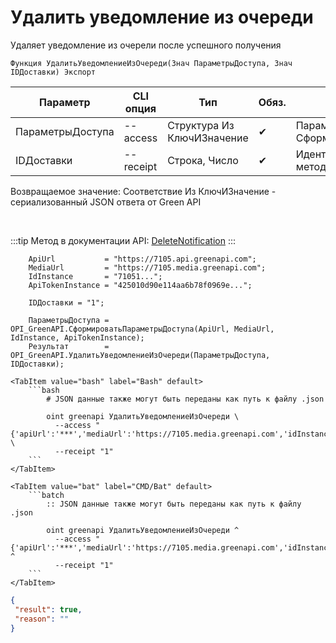 ﻿---
sidebar_position: 2
description: Удалить уведомление из очереди и другие функции для работы с Green API в Открытом пакете интеграций - бесплатной open-source библиотеке интеграций для 1С:Предприятие 8, OneScript и CLI
keywords: [1C, 1С, 1С:Предприятие, 1С:Предприятие 8.3, API, Интеграция, Сервисы, Обмен, OneScript, CLI, Green API]
---


# Удалить уведомление из очереди
 Удаляет уведомление из очерели после успешного получения



`Функция УдалитьУведомлениеИзОчереди(Знач ПараметрыДоступа, Знач IDДоставки) Экспорт`

  | Параметр | CLI опция | Тип | Обяз. | Назначение |
  |-|-|-|-|-|
  | ПараметрыДоступа | --access | Структура Из КлючИЗначение | &#x2714; | Параметры доступа. См. СформироватьПараметрыДоступа |
  | IDДоставки | --receipt | Строка, Число | &#x2714; | Идентификатор доставки из метода ПолучитьУведомление |

  
  Возвращаемое значение:   Соответствие Из КлючИЗначение - сериализованный JSON ответа от Green API

<br/>

:::tip
Метод в документации API: [DeleteNotification](https://green-api.com/docs/api/receiving/technology-http-api/DeleteNotification/)
:::
<br/>



```bsl title="Пример использования для 1С:Предприятие/OneScript"
    ApiUrl           = "https://7105.api.greenapi.com";
    MediaUrl         = "https://7105.media.greenapi.com";
    IdInstance       = "71051...";
    ApiTokenInstance = "425010d90e114aa6b78f0969e...";

    IDДоставки = "1";

    ПараметрыДоступа = OPI_GreenAPI.СформироватьПараметрыДоступа(ApiUrl, MediaUrl, IdInstance, ApiTokenInstance);
    Результат        = OPI_GreenAPI.УдалитьУведомлениеИзОчереди(ПараметрыДоступа, IDДоставки);
```
    

 <Tabs>
  
    <TabItem value="bash" label="Bash" default>
        ```bash
            # JSON данные также могут быть переданы как путь к файлу .json
            
            oint greenapi УдалитьУведомлениеИзОчереди \
              --access "{'apiUrl':'***','mediaUrl':'https://7105.media.greenapi.com','idInstance':'7105187566','apiTokenInstance':'***'}" \
              --receipt "1"
        ```
    </TabItem>
  
    <TabItem value="bat" label="CMD/Bat" default>
        ```batch
            :: JSON данные также могут быть переданы как путь к файлу .json
            
            oint greenapi УдалитьУведомлениеИзОчереди ^
              --access "{'apiUrl':'***','mediaUrl':'https://7105.media.greenapi.com','idInstance':'7105187566','apiTokenInstance':'***'}" ^
              --receipt "1"
        ```
    </TabItem>
</Tabs>


```json title="Результат"
{
 "result": true,
 "reason": ""
}
```
